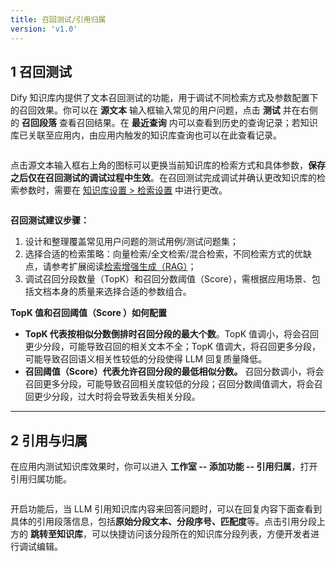 ```yaml
---
title: 召回测试/引用归属
version: 'v1.0'
---
```


## 1 召回测试

Dify 知识库内提供了文本召回测试的功能，用于调试不同检索方式及参数配置下的召回效果。你可以在 **源文本** 输入框输入常见的用户问题，点击 **测试** 并在右侧的 **召回段落** 查看召回结果。在 **最近查询** 内可以查看到历史的查询记录；若知识库已关联至应用内，由应用内触发的知识库查询也可以在此查看记录。

<Frame caption="召回测试">
  <img src="/user-guide/.gitbook/assets/image (86).png" alt="" />
</Frame>

点击源文本输入框右上角的图标可以更换当前知识库的检索方式和具体参数，**保存之后仅在召回测试的调试过程中生效**。在召回测试完成调试并确认更改知识库的检索参数时，需要在 [知识库设置 > 检索设置](create-knowledge-and-upload-documents/#id-6-jian-suo-she-zhi) 中进行更改。

<Frame caption="召回测试-检索设置">
  <img src="/user-guide/.gitbook/assets/image (87).png" alt="" />
</Frame>

**召回测试建议步骤：**

1. 设计和整理覆盖常见用户问题的测试用例/测试问题集；
2. 选择合适的检索策略：向量检索/全文检索/混合检索，不同检索方式的优缺点，请参考扩展阅读[检索增强生成（RAG）](user-guide/user-guide/learn-more/extended-reading/retrieval-augment/)；
3. 调试召回分段数量（TopK）和召回分数阈值（Score），需根据应用场景、包括文档本身的质量来选择合适的参数组合。

**TopK 值和召回阈值（Score ）如何配置**

* **TopK 代表按相似分数倒排时召回分段的最大个数**。TopK 值调小，将会召回更少分段，可能导致召回的相关文本不全；TopK 值调大，将召回更多分段，可能导致召回语义相关性较低的分段使得 LLM 回复质量降低。
* **召回阈值（Score）代表允许召回分段的最低相似分数。** 召回分数调小，将会召回更多分段，可能导致召回相关度较低的分段；召回分数阈值调大，将会召回更少分段，过大时将会导致丢失相关分段。

***

## 2 引用与归属

在应用内测试知识库效果时，你可以进入 **工作室 -- 添加功能 -- 引用归属**，打开引用归属功能。

<Frame caption="打开引用与归属功能">
  <img src="/user-guide/.gitbook/assets/citation-and-attribution.png" alt="" />
</Frame>

开启功能后，当 LLM 引用知识库内容来回答问题时，可以在回复内容下面查看到具体的引用段落信息，包括**原始分段文本、分段序号、匹配度**等。点击引用分段上方的 **跳转至知识库**，可以快捷访问该分段所在的知识库分段列表，方便开发者进行调试编辑。

<Frame caption="查看回复内容的引用信息">
  <img src="/user-guide/.gitbook/assets/image (84).png" alt="" />
</Frame>
